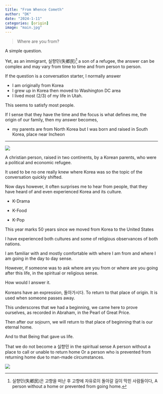 ```yaml
---
title: "From Whence Cometh"
author: "DK"
date: "2024-1-11"
categories: [origin]
image: "main.jpg"
---
```


> Where are you from?

A simple question.

Yet, as an immigrant, 실향민(失鄕民)[^1] a son of a refugee, the answer can be complex and may vary from time to time and from person to person.

[^1]: 실향민(失鄕民)은 고향을 떠난 후 고향에 자유로이 돌아갈 길이 막힌 사람들이다, A person without a home or prevented from going home.

If the question is a conversation starter, I normally answer

-   I am originally from Korea
-   I grew up in Korea then moved to Washington DC area
-   I lived most (2/3) of my life in Utah.

This seems to satisfy most people.

If I sense that they have the time and the focus is what defines me, the origin of our family, then my answer becomes,

-   my parents are from North Korea but I was born and raised in South Korea, place near Incheon

------------------------------------------------------------------------

![](main.jpg)

A christian person, raised in two continents, by a Korean parents, who were a political and economic refugee.

It used to be no one really knew where Korea was so the topic of the conversation quickly shifted.

Now days however, it often surprises me to hear from people, that they have heard of and even experienced Korea and its culture.

-   K-Drama

-   K-Food

-   K-Pop

This year marks 50 years since we moved from Korea to the United States

I have experienced both cultures and some of religious observances of both nations.

I am familiar with and mostly comfortable with where I am from and where I am going in the day to day sense.

However, if someone was to ask where are you from or where are you going after this life, in the spiritual or religious sense.

How would I answer it.

Koreans have an expression, 돌아가시다. 
To return to that place of origin. 
It is used when someone passes away.

This underscores that we had a beginning, we came here to prove ourselves, as recorded in Abraham, in the Pearl of Great Price.

Then after our sojourn, we will return to that place of beginning that is our eternal home.

And to that Being that gave us life.

That we do not become a 실향민 in the spiritual sense A person without a place to call or unable to return home Or a person who is prevented from returning home due to man-made circumstances.

![](m.jpeg)
